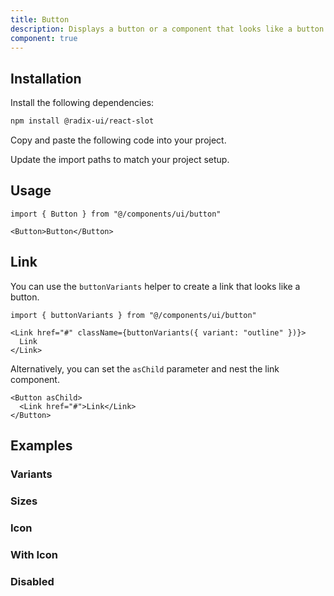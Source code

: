 ```yaml
---
title: Button
description: Displays a button or a component that looks like a button.
component: true
---
```


<ComponentPreview name="button-default" description="A button component." />

## Installation

<Steps>

<Step>Install the following dependencies:</Step>

```bash
npm install @radix-ui/react-slot
```

<Step>Copy and paste the following code into your project.</Step>

<ComponentSource name="button" title="components/ui/button.tsx" />

<Step>Update the import paths to match your project setup.</Step>

</Steps>

## Usage

```tsx
import { Button } from "@/components/ui/button"
```

```tsx
<Button>Button</Button>
```

## Link

You can use the `buttonVariants` helper to create a link that looks like a button.

```tsx
import { buttonVariants } from "@/components/ui/button"
```

```tsx
<Link href="#" className={buttonVariants({ variant: "outline" })}>
  Link
</Link>
```

Alternatively, you can set the `asChild` parameter and nest the link component.

```tsx
<Button asChild>
  <Link href="#">Link</Link>
</Button>
```

## Examples

### Variants

<ComponentPreview name="button-variants" />

### Sizes

<ComponentPreview name="button-sizes" />

### Icon

<ComponentPreview name="button-icon" />

### With Icon

<ComponentPreview name="button-with-icon" />

### Disabled

<ComponentPreview name="button-disabled" />
